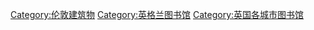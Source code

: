 [[Category:伦敦建筑物|Category:伦敦建筑物]]
[[Category:英格兰图书馆|Category:英格兰图书馆]]
[[Category:英国各城市图书馆|Category:英国各城市图书馆]]